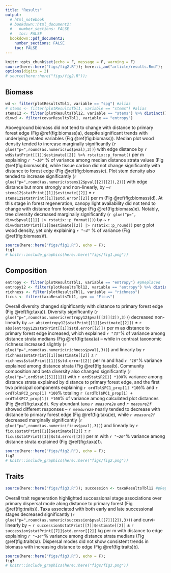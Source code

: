 ```yaml
---
title: "Results"
output: 
  # html_notebook
  # bookdown::html_document2:
  #   number_sections: FALSE
  #   toc: FALSE
  bookdown::pdf_document2:
    number_sections: FALSE
    toc: FALSE
---
```




```r
knitr::opts_chunk$set(echo = F, message = F, warning = F)
source(here::here("figs/fig2.R")); here::i_am("article/results.Rmd"); 
options(digits = 2)
# source(here::here("figs/fig2.R"));
```



## Biomass



<!-- 1.  shade x distance ( @ordway2020 ) + timber sp? -->
<!-- 2.  height ( @ordway2020 ) -->
<!-- 3.  wood density ( @poorter2019 ) -->
<!-- 4.  total biomass x dist ( @ordway2020 ) + timber sp? -->
<!--   -   maybe system-level curve (e.g. biomass hist) + timber sp -->
<!--   -   metric hist, vs. sp-abund/diversity hist below -->
<!--     -   max DAP as trait? -->

<!-- [RESULTS TEXT] -->


```r
wd <- filter(plotResultsTbl1, variable == "spg") #alias
# stems <- filter(plotResultsTbl1, variable == "stems") #alias
stems12 <- filter(plotResultsTbl12, variable == "stems") %>% distinct() #alias
divwd <- filter(covarResultsTbl1, variable == "entropy")
```


Aboveground biomass did not tend to change with distance to primary forest edge 
(Fig \@ref(fig:biomass)a), despite significant trends with underlying related variables 
(Fig \@ref(fig:biomass)).
Median plot wood density tended to increase marginally significantly 
(`r glue("p=",round(as.numeric(wd$pval),3))`) 
with edge distance by 
`r wd$statPrint[[1]]$estimate[[2]] %>% rstatix::p_format()` per m 
<!-- ± `r wd$statPrint[[1]]$std.error[[2]] |> round(3) #formatting...` -->
explaining 
*`r "~10"`* % of variance 
among median distance strata values
(Fig \@ref(fig:biomass)b),
while tissue carbon did not change significantly with distance to forest edge 
(Fig \@ref(fig:biomass)c).
Plot stem density also tended to increase significantly 
(`r glue("p=",round(as.numeric(stems12$pval[[2]][2]),2))`) 
with edge distance but more strongly and non-linearly, by 
~`r stems12$statPrint[[1]]$estimate[[2]]` ± 
`r stems12$statPrint[[1]]$std.error[[2]]` per m 
(Fig \@ref(fig:biomass)d).
At this stage in forest regeneration, canopy light availability did not tend to change with distance from forest edge 
(Fig \@ref(fig:biomass)e).
Notably, tree diversity decreased marginally significantly 
(`r glue("p=", divwd$pval[[1]] |> rstatix::p_format())`)
by 
~ `r divwd$statPrint[[1]]$estimate[[2]] |> rstatix::p_round()` 
<!-- ± `r divwd$statPrint[[1]]$std.error[[2]] |> rstatix::p_round()` -->
per g plot wood density, 
yet only explaining
*`r "~4"`* % of variance
(Fig \@ref(fig:biomass)f).


```r
source(here::here("figs/fig1.R"), echo = F); 
fig1
# knitr::include_graphics(here::here("figs/fig1.png"))
```

<!-- - size distributions? -->
<!-- - put light-biomass correlation? -->


## Composition



<!-- 1.  richness -->
<!-- 2.  diversity x distance [+ 1 timber sp] -->
<!--   -   can break down by diversity index -->
<!--     -   compare to NMDS? -->
<!--   1.  system-level curve (e.g. rank-abund) x distance [+ 1 timber sp] -->


```r
entropy <- filter(plotResultsTbl1, variable == "entropy") #pReplaced
entropy12 <- filter(plotResultsTbl12, variable == "entropy") %>% distinct() #slopeR2
richness <- filter(plotResultsTbl1, variable == "richness")
ficus <- filter(taxaResultsTbl1, gen == "Ficus")
```


Overall diversity changed significantly with distance to primary forest edge 
(Fig \@ref(fig:taxa)).
Diversity significantly 
(`r glue("p=",round(as.numeric(entropy12$pval[[2]][2]),3))`) 
decreased non-linearly by 
~`r abs(entropy12$statPrint[[1]]$estimate[[2]])` ± 
`r abs(entropy12$statPrint[[1]]$std.error[[2]])` per m 
as distance to primary forest edge increased, 
which explained 
*`r "73"`*% of variance 
among distance strata medians 
(Fig \@ref(fig:taxa)a) -- 
while in contrast taxonomic richness increased slightly 
(`r glue("p=",round(as.numeric(richness$pval),3))`) 
and linearly 
by 
`r richness$statPrint[[1]]$estimate[[2]]` ± 
`r richness$statPrint[[1]]$std.error[[2]]` per m 
and had *`r "16"`*% variance explained 
among distance strata 
(Fig \@ref(fig:taxa)b).
Community composition and beta diversity also changed significantly 
(`r glue("p=",ordStat[[5]][1])`) with 
`r ordStat$R2[1] *100`% 
variance among distance strata explained by distance to primary forest edge, 
and the first two principal components explaining 
`r ordTbl$PC1_prop[1] *100`% and 
`r ordTbl$PC2_prop[1] *100`% totaling 
`r (ordTbl$PC1_prop[1] + ordTbl$PC2_prop[1]) *100`% 
of variance among calculated plot distances 
(Fig \@ref(fig:taxa)d).
Key abundant taxa *`r measure2e`* and *`r measure2f`* showed different responses -- *`r measure2e`* nearly tended to decrease with distance to primary forest edge 
(Fig \@ref(fig:taxa)e),
while *`r measure2f`* decreased marginally significantly 
(`r glue("p=",round(as.numeric(ficus$pval),3))`) 
and linearly by 
`r ficus$statPrint[[1]]$estimate[[2]]` ± 
`r ficus$statPrint[[1]]$std.error[[2]]` per m 
with *`r "~20"`*% variance among distance strata explained 
(Fig \@ref(fig:taxa)f).


```r
source(here::here("figs/fig2.R"), echo = F);
fig2
# knitr::include_graphics(here::here("figs/fig2.png"))
```

<!-- - put diversity-biomass correlation -->


## Traits



```r
source(here::here("figs/fig3.R")); succession <- taxaResultsTbl12 #pReplaced
```


Overall trait regeneration highlighted successional stage associations over primary dispersal mode along distance to primary forest 
(Fig \@ref(fig:traits)).
Taxa associated with both early and late successional stages decreased significantly 
(`r glue("p=",round(as.numeric(succession$pval[[7]][2]),3))`) 
and curvi-linearly 
by 
~ `r succession$statPrint[[7]]$estimate[[2]]` ± 
`r succession$statPrint[[7]]$std.error[[2]]` kg per m 
with distance to edge explaining 
*`r "~14"`*% variance 
among distance strata medians 
(Fig \@ref(fig:traits)a).
Dispersal modes did not show consistent trends in biomass with increasing distance to edge 
(Fig \@ref(fig:traits)b).


```r
source(here::here("figs/fig3.R"), echo = F);
fig3
# knitr::include_graphics(here::here("figs/fig3.png"))
```
